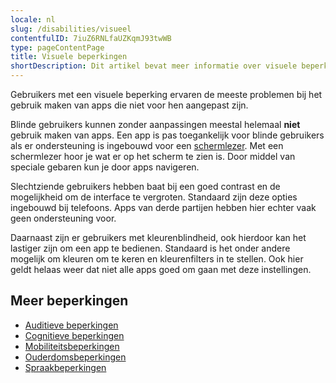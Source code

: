```yaml
---
locale: nl
slug: /disabilities/visueel
contentfulID: 7iuZ6RNLfaUZKqmJ93twWB
type: pageContentPage
title: Visuele beperkingen
shortDescription: Dit artikel bevat meer informatie over visuele beperkingen.
---
```


Gebruikers met een visuele beperking ervaren de meeste problemen bij het gebruik maken van apps die niet voor hen aangepast zijn.

Blinde gebruikers kunnen zonder aanpassingen meestal helemaal **niet** gebruik maken van apps. Een app is pas toegankelijk voor blinde gebruikers als er ondersteuning is ingebouwd voor een [schermlezer](https://appt.org/nl/stats/screen-reader). Met een schermlezer hoor je wat er op het scherm te zien is. Door middel van speciale gebaren kun je door apps navigeren.

Slechtziende gebruikers hebben baat bij een goed contrast en de mogelijkheid om de interface te vergroten. Standaard zijn deze opties ingebouwd bij telefoons. Apps van derde partijen hebben hier echter vaak geen ondersteuning voor.

Daarnaast zijn er gebruikers met kleurenblindheid, ook hierdoor kan het lastiger zijn om een app te bedienen. Standaard is het onder andere mogelijk om kleuren om te keren en kleurenfilters in te stellen. Ook hier geldt helaas weer dat niet alle apps goed om gaan met deze instellingen.

<TwoColumnBlock>
  <LeftColumn>
    <ColumnRow>
      <Quote
        quote="Hoeveel uur ik per dag mijn telefoon gebruik? Hoeveel uur gebruik jij je ogen?"
        name="Jesse"
        imageSrc="/img/light/Jesse.png"
        alt="Foto Jesse"
        linkLabel="Lees het interview met Jesse"
        url="https://appt.org/nl/articles/jesse"
      />
    </ColumnRow>
  </LeftColumn>
  <RightColumn>
    <ColumnRow>
      <Quote
        quote="Toegankelijkheid mag wat mij betreft ook mooi zijn."
        name="Onno"
        imageSrc="/img/light/Interview met slechtziende gebruiker over mobiele applicaties op telefoons.jpg"
        alt="Foto Onno"
        linkLabel="Lees het interview met Onno"
        url="https://appt.org/nl/articles/onno"
      />
    </ColumnRow>
  </RightColumn>
</TwoColumnBlock>

## Meer beperkingen

- [Auditieve beperkingen](https://appt.org/nl/articles/disabilities/hearing)
- [Cognitieve beperkingen](https://appt.org/nl/articles/disabilities/cognitive)
- [Mobiliteitsbeperkingen](https://appt.org/nl/articles/disabilities/mobility)
- [Ouderdomsbeperkingen](https://appt.org/nl/articles/disabilities/aging)
- [Spraakbeperkingen](https://appt.org/nl/articles/disabilities/speech)
